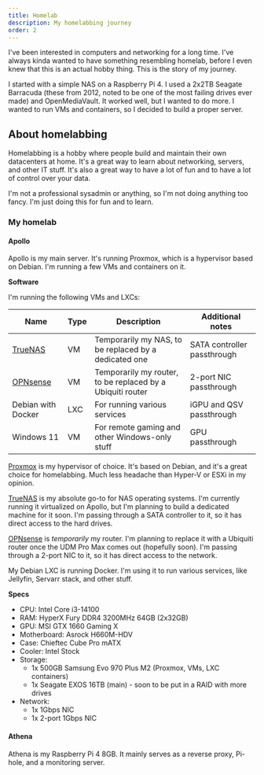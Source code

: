 ```yaml
---
title: Homelab
description: My homelabbing journey
order: 2
---
```


I've been interested in computers and networking for a long time. I've always kinda wanted to have something resembling homelab, before I even knew that this is an actual hobby thing. This is the story of my journey.

I started with a simple NAS on a Raspberry Pi 4. I used a 2x2TB Seagate Barracuda (these from 2012, noted to be one of the most failing drives ever made) and OpenMediaVault. It worked well, but I wanted to do more. I wanted to run VMs and containers, so I decided to build a proper server.

## About homelabbing

Homelabbing is a hobby where people build and maintain their own datacenters at home. It's a great way to learn about networking, servers, and other IT stuff. It's also a great way to have a lot of fun and to have a lot of control over your data.

I'm not a professional sysadmin or anything, so I'm not doing anything too fancy. I'm just doing this for fun and to learn.

### My homelab

#### Apollo

Apollo is my main server. It's running Proxmox, which is a hypervisor based on Debian. I'm running a few VMs and containers on it.

**Software**

I'm running the following VMs and LXCs:

| Name                                | Type | Description                                                | Additional notes            |
|-------------------------------------|------|------------------------------------------------------------|-----------------------------|
| [TrueNAS](https://www.truenas.com/) | VM   | Temporarily my NAS, to be replaced by a dedicated one      | SATA controller passthrough |
| [OPNsense](https://opnsense.org/)   | VM   | Temporarily my router, to be replaced by a Ubiquiti router | 2-port NIC passthrough      |
| Debian with Docker                  | LXC  | For running various services                               | iGPU and QSV passthrough    |
| Windows 11                          | VM   | For remote gaming and other Windows-only stuff             | GPU passthrough             |

[Proxmox](https://www.proxmox.com/) is my hypervisor of choice. It's based on Debian, and it's a great choice for homelabbing. Much less headache than Hyper-V or ESXi in my opinion.

[TrueNAS](https://www.truenas.com/) is my absolute go-to for NAS operating systems. I'm currently running it virtualized on Apollo, but I'm planning to build a dedicated machine for it soon. I'm passing through a SATA controller to it, so it has direct access to the hard drives.

[OPNsense](https://opnsense.org/) is *temporarily* my router. I'm planning to replace it with a Ubiquiti router once the UDM Pro Max comes out (hopefully soon). I'm passing through a 2-port NIC to it, so it has direct access to the network.

My Debian LXC is running Docker. I'm using it to run various services, like Jellyfin, Servarr stack, and other stuff.


**Specs**

- CPU: Intel Core i3-14100
- RAM: HyperX Fury DDR4 3200MHz 64GB (2x32GB)
- GPU: MSI GTX 1660 Gaming X
- Motherboard: Asrock H660M-HDV
- Case: Chieftec Cube Pro mATX
- Cooler: Intel Stock
- Storage:
  - 1x 500GB Samsung Evo 970 Plus M2 (Proxmox, VMs, LXC containers)
  - 1x Seagate EXOS 16TB (main) - soon to be put in a RAID with more drives
- Network:
  - 1x 1Gbps NIC
  - 1x 2-port 1Gbps NIC

#### Athena

Athena is my Raspberry Pi 4 8GB. It mainly serves as a reverse proxy, Pi-hole, and a monitoring server.
